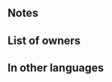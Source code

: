 {{Weapon Infobox
|tagid=SID_暗器殺しの弓
|weaponType=Bow
|might=7
|range=2
|effectiveness=flying
|effect=Effective against flying foes.<br>In combat against a colorless dagger foe, unit makes a guaranteed follow-up attack and foe cannot make a follow-up attack.
|cost=200
|exclusive=0
|userVersion1=Bow
|userVersion2=Arrow
|statModifiers=0,7,0,0,0
|next=Assassin's Bow+
|promotionRarity=5
|promotionTier=1
|required=Steel Bow
|properties=random_all
}}
==Notes==
{{Effective damage bonus|flying}}
{{Prevent follow-up}}
{{Guaranteed follow-up interaction}}
==List of owners==
{{Skill Hero List}}
==In other languages==
{{OtherLanguages
|japanese=暗器殺しの弓
|german=Assassinenbogen
|spanishEU=Arco mortal
|spanishLA=Arco mortal
|french=Arc d'assassin
|italian=Arco assassino
|chineseTW=破暗器之弓
|portuguese=Arco mortal
}}
{{Weapons Navbox}}